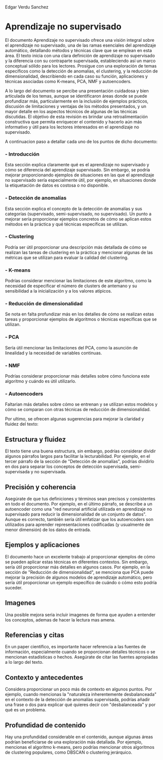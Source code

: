Edgar Verdu Sanchez
# Aprendizaje no supervisado

El documento Aprendizaje no supervisado ofrece una visión integral sobre el aprendizaje no supervisado, una de las ramas esenciales del aprendizaje automático, detallando métodos y técnicas clave que se emplean en esta área. El texto inicia con una clara definición de aprendizaje no supervisado y la diferencia con su contraparte supervisada, estableciendo así un marco conceptual sólido para los lectores. Prosigue con una exploración de temas específicos como la detección de anomalías, el clustering, y la reducción de dimensionalidad, describiendo en cada caso su función, aplicaciones y técnicas asociadas como K-means, PCA, NMF y autoencoders.

A lo largo del documento se percibe una presentación cuidadosa y bien articulada de los temas, aunque se identificaron áreas donde se puede profundizar más, particularmente en la inclusión de ejemplos prácticos, discusión de limitaciones y ventajas de los métodos presentados, y un mayor detalle en los aspectos técnicos de algunas de las técnicas discutidas. El objetivo de esta revisión es brindar una retroalimentación constructiva que permita enriquecer el contenido y hacerlo aún más informativo y útil para los lectores interesados en el aprendizaje no supervisado.

A continuacion paso a detallar cada uno de los puntos de dicho documento:
### - Introducción
Esta sección explica claramente qué es el aprendizaje no supervisado y cómo se diferencia del aprendizaje supervisado. Sin embargo, se podría mejorar proporcionando ejemplos de situaciones en las que el aprendizaje no supervisado sería especialmente útil, por ejemplo, en situaciones donde la etiquetación de datos es costosa o no disponible.
### - Detección de anomalías
Esta sección explica el concepto de la detección de anomalías y sus categorías (supervisado, semi-supervisado, no supervisado). Un punto a mejorar sería proporcionar ejemplos concretos de cómo se aplican estos métodos en la práctica y qué técnicas específicas se utilizan.
### - Clustering
Podría ser útil proporcionar una descripción más detallada de cómo se realizan las tareas de clustering en la práctica y mencionar algunas de las métricas que se utilizan para evaluar la calidad del clustering.
### - K-means
Podrías considerar mencionar las limitaciones de este algoritmo, como la necesidad de especificar el número de clusters de antemano y su sensibilidad a la inicialización y a los valores atípicos.
### - Reducción de dimensionalidad
Se nota en falta profundizar más en los detalles de cómo se realizan estas tareas y proporcionar ejemplos de algoritmos o técnicas específicas que se utilizan.
### - PCA
Sería útil mencionar las limitaciones del PCA, como la asunción de linealidad y la necesidad de variables continuas.
### - NMF
Podrías considerar proporcionar más detalles sobre cómo funciona este algoritmo y cuándo es útil utilizarlo.
### - Autoencoders
Faltarian más detalles sobre cómo se entrenan y se utilizan estos modelos y cómo se comparan con otras técnicas de reducción de dimensionalidad.


Por ultimo, se ofrecen algunas sugerencias para mejorar la claridad y fluidez del texto:
## Estructura y fluidez
El texto tiene una buena estructura, sin embargo, podrías considerar dividir algunos párrafos largos para facilitar la lecturabilidad. Por ejemplo, en el tercer párrafo de la sección de "Detección de anomalías", podrías dividirlo en dos para separar los conceptos de detección supervisada, semi-supervisada y no supervisada.
## Precisión y coherencia
Asegúrate de que tus definiciones y términos sean precisos y consistentes en todo el documento. Por ejemplo, en el último párrafo, se describe a un autoencoder como una "red neuronal artificial utilizada en aprendizaje no supervisado para reducir la dimensionalidad de un conjunto de datos". Aunque es correcto, también sería útil enfatizar que los autoencoders son utilizados para aprender representaciones codificadas (y usualmente de menor dimensión) de los datos de entrada.
## Ejemplos y aplicaciones
El documento hace un excelente trabajo al proporcionar ejemplos de cómo se pueden aplicar estas técnicas en diferentes contextos. Sin embargo, sería útil proporcionar más detalles en algunos casos. Por ejemplo, en la sección de "Reducción de dimensionalidad", se menciona que PCA puede mejorar la precisión de algunos modelos de aprendizaje automático, pero sería útil proporcionar un ejemplo específico de cuándo o cómo esto podría suceder.
## Imagenes
Una posible mejora seria incluir imagenes de forma que ayuden a entender los conceptos, ademas de hacer la lectura mas amena.
## Referencias y citas
En un paper científico, es importante hacer referencia a las fuentes de información, especialmente cuando se proporcionan detalles técnicos o se mencionan estadísticas o hechos. Asegúrate de citar las fuentes apropiadas a lo largo del texto.
## Contexto y antecedentes
Considera proporcionar un poco más de contexto en algunos puntos. Por ejemplo, cuando mencionas la "naturaleza inherentemente desbalanceada" en el contexto de la detección de anomalías supervisada, podrías añadir una frase o dos para explicar qué quieres decir con "desbalanceada" y por qué es un problema.
## Profundidad de contenido
Hay una profundidad considerable en el contenido, aunque algunas áreas podrían beneficiarse de una exploración más detallada. Por ejemplo, mencionas el algoritmo k-means, pero podrías mencionar otros algoritmos de clustering populares, como DBSCAN o clustering jerárquico.
